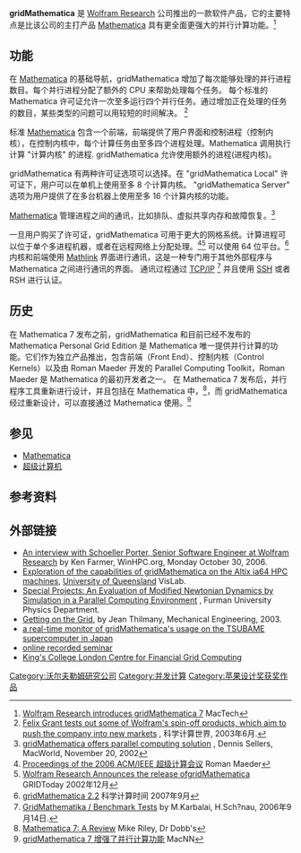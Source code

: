 {{lowercase}}
{{Infobox Software
| name                   = gridMathematica
| logo                   = <!-- Commented out: [[Image:MathematicaSpikeyVersion9.png|100px]] -->
| screenshot             = 
| caption                = 
| developer              = [[沃尔夫勒姆研究公司|沃尔夫勒姆研究公司]]
| released               = 
| latest_release_version = 10.0.1
| frequently_updated     = yes<!-- Release version update? Don't edit this page, just click on the version number! -->
| programming language   = 
| operating system       = [[Cross-platform|Cross-platform]] [http://www.wolfram.com/products/mathematica/platforms/ (list)]
| language               = 英文
| genre                  = [[并行计算|并行计算]]
| license                = [[专有软件|专有软件]]
| website                = {{URL|1=http://www.wolfram.com/gridmathematica/}}
}}
'''gridMathematica''' 是 [[Wolfram_Research|Wolfram Research]] 公司推出的一款软件产品，它的主要特点是比该公司的主打产品 [[Mathematica|Mathematica]] 具有更全面更强大的并行计算功能。<ref>[http://www.mactech.com/news/?p=1011816 Wolfram Research introduces gridMathematica 7] {{Wayback|url=http://www.mactech.com/news/?p=1011816 |date=20160509181532 }} MacTech</ref>

== 功能 ==
在 [[Mathematica|Mathematica]] 的基础导航，gridMathematica 增加了每次能够处理的并行进程数目。每个并行进程分配了额外的 CPU 来帮助处理每个任务。
每个标准的 Mathematica 许可证允许一次至多运行四个并行任务。通过增加正在处理的任务的数目，某些类型的问题可以用较短的时间解决。
<ref>[http://www.scientific-computing.com/scwmayjun03review_wolfram.html Felix Grant tests out some of Wolfram's spin-off products, which aim to push the company into new markets] {{Wayback|url=http://www.scientific-computing.com/scwmayjun03review_wolfram.html |date=20160303232505 }}, 科学计算世界, 2003年6月.</ref> 

标准 [[Mathematica|Mathematica]] 包含一个前端，前端提供了用户界面和控制进程（控制内核），在控制内核中，每个计算任务由至多四个进程处理。Mathematica 调用执行计算 "计算内核" 的进程. gridMathematica 允许使用额外的进程(进程内核)。 

gridMathematica 有两种许可证选项可以选择。在 "gridMathematica Local" 许可证下，用户可以在单机上使用至多 8 个计算内核。
"gridMathematica Server" 选项为用户提供了在多台机器上使用至多 16 个计算内核的功能。

[[Mathematica|Mathematica]] 管理进程之间的通讯，比如排队、虚拟共享内存和故障恢复。<ref>[http://www.macworld.com/news/2002/11/20/mathematica/index.php gridMathematica offers parallel computing solution] {{Wayback|url=http://www.macworld.com/news/2002/11/20/mathematica/index.php |date=20051202160438 }}, Dennis Sellers, MacWorld, November 20, 2002</ref> 

一旦用户购买了许可证，gridMathematica 可用于更大的网格系统。计算进程可以位于单个多进程机器，或者在远程网络上分配处理。<ref>[http://portal.acm.org/citation.cfm?id=1188720 Proceedings of the 2006 ACM/IEEE 超级计算会议] Roman Maeder</ref><ref>[http://www.gridtoday.com/02/1202/100816.html Wolfram Research Announces the release ofgridMathematica] {{Wayback|url=http://www.gridtoday.com/02/1202/100816.html |date=20071025002904 }} GRIDToday 2002年12月</ref> 可以使用 64 位平台。<ref>[http://www.scientific-computing.com/products/product_details.php?product_id=191  gridMathematica 2.2] {{Wayback|url=http://www.scientific-computing.com/products/product_details.php?product_id=191 |date=20130404152652 }} 科学计算时间 2007年9月</ref> 内核和前端使用 [https://web.archive.org/web/20071008145340/http://www.wolfram.com/solutions/mathlink/mathlink.html Mathlink] 界面进行通讯，这是一种专门用于其他外部程序与 Mathematica 之间进行通讯的界面。 通讯过程通过 [[TCP/IP|TCP/IP]] <ref>[http://gks06.fzk.de/slides/GridMathematica_Additive.pdf GridMathematika / Benchmark Tests] {{Wayback|url=http://gks06.fzk.de/slides/GridMathematica_Additive.pdf |date=20110719030053 }} by M.Karbalai, H.Sch?nau, 2006年9月14日.</ref> 并且使用 [[Secure_Shell|SSH]] 或者 RSH 进行认证。

== 历史 ==
在 Mathematica 7 发布之前，gridMathematica 和目前已经不发布的 Mathematica Personal Grid Edition 是 Mathematica 唯一提供并行计算的功能。它们作为独立产品推出，包含前端（Front End）、控制内核（Control Kernels）以及由 Roman Maeder 开发的  Parallel Computing Toolkit，Roman Maeder 是 Mathematica 的最初开发者之一。 
在 Mathematica 7 发布后，并行程序工具重新进行设计，并且包括在 Mathematica 中，<ref>[http://www.ddj.com/hpc-high-performance-computing/212201141 Mathematica 7: A Review] {{Wayback|url=http://www.ddj.com/hpc-high-performance-computing/212201141 |date=20090503082132 }} Mike Riley, Dr Dobb's</ref>，而 gridMathematica 经过重新设计，可以直接通过 Mathematica 使用。<ref>[http://www.macnn.com/articles/09/03/18/gridmathematica.7.ships/ gridMathematica 7 增强了并行计算功能] {{Wayback|url=http://www.macnn.com/articles/09/03/18/gridmathematica.7.ships/ |date=20160709102540 }} MacNN</ref>

== 参见 ==
* [[Mathematica|Mathematica]]
* [[超级计算机|超级计算机]]

== 参考资料 ==
{{reflist}}

== 外部链接 ==
* [https://web.archive.org/web/20151024051620/http://www.winhpc.org/stories.php?story=06%2F10%2F30%2F0934868 An interview with Schoeller Porter, Senior Software Engineer at Wolfram Research] by Ken Farmer, WinHPC.org, Monday October 30, 2006.
* [https://web.archive.org/web/20070903081944/http://www.vislab.uq.edu.au/research/hpc_altix/gridmathematica/ Exploration of the capabilities of gridMathematica on the Altix ia64 HPC machines],  [[University_of_Queensland|University of Queensland]] VisLab.
* [http://physunserver.furman.edu/projects/index.html Special Projects: An Evaluation of Modified Newtonian Dynamics by Simulation in a Parallel Computing Environment] {{Wayback|url=http://physunserver.furman.edu/projects/index.html |date=20080703125054 }}, Furman University Physics Department.
* [https://web.archive.org/web/20120207011247/http://www.memagazine.org/contents/current/features/ongrid/ongrid.html Getting on the Grid], by Jean Thilmany, Mechanical Engineering, 2003.
* [https://web.archive.org/web/20080320081117/http://ganglia.cc.titech.ac.jp/batch/?gw=fwd&gs=TGC%20--%20TSUBAME%20Grid%20Cluster%40http%3A%2F%2Fganglia.cc.titech.ac.jp%2F a real-time monitor of gridMathematica's usage on the TSUBAME supercomputer in Japan]
* [https://web.archive.org/web/20120111232743/http://www.wolfram.com/services/education/seminars/s17.html online recorded seminar]
* [https://web.archive.org/web/20081210100054/http://www.mth.kcl.ac.uk/~shaww/web_page/grid/ King's College London Centre for Financial Grid Computing]
[[Category:沃尔夫勒姆研究公司|Category:沃尔夫勒姆研究公司]]
[[Category:并发计算|Category:并发计算]]
[[Category:苹果设计奖获奖作品|Category:苹果设计奖获奖作品]]